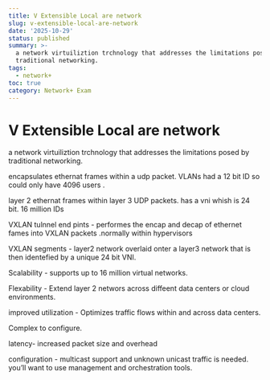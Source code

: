 ```yaml
---
title: V Extensible Local are network
slug: v-extensible-local-are-network
date: '2025-10-29'
status: published
summary: >-
  a network virtuiliztion trchnology that addresses the limitations posed by
  traditional networking.
tags:
  - network+
toc: true
category: Network+ Exam
---
```


# V Extensible Local are network

a network virtuiliztion trchnology that addresses the limitations posed by traditional networking. 

encapsulates ethernat frames within a udp packet. VLANs had a 12 bit ID so could only have 4096 users .

layer 2 ethernat frames within layer 3 UDP packets. has a vni whish is 24 bit. 16 million IDs 

VXLAN tulnnel end pints - performes the encap and decap of ethernet fames into VXLAN packets .normally within hypervisors 

VXLAN segments - layer2 network overlaid onter a layer3 network that is then identefied by a unique 24 bit VNI. 

Scalability - supports up to 16 million virtual networks. 

Flexability - Extend layer 2 networs across diffeent data centers or cloud environments. 

improved utilization - Optimizes traffic flows within and across data centers. 

Complex to configure. 

latency- increased packet size and overhead 

configuration - multicast support and unknown unicast traffic is needed. you’ll want to use management and orchestration tools.
